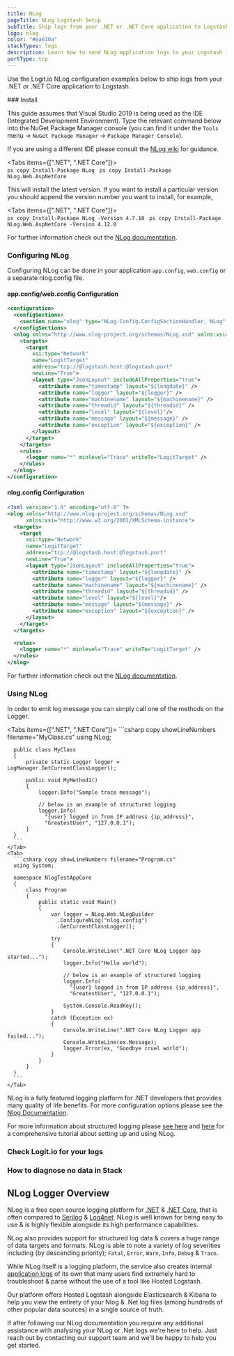 ```yaml
---
title: NLog
pageTitle: NLog Logstash Setup
subTitle: Ship logs from your .NET or .NET Core application to Logstash
logo: nlog
color: "#ea610a"
stackTypes: logs
description: Learn how to send NLog application logs to your Logstash instance - Ship over 100 log data types easily with Logit.io & simplify your log analysis.
portType: tcp
---
```


Use the Logit.io NLog configuration examples below to 
ship logs from your .NET or .NET Core application to Logstash.

<Steps>
  ### Install

  This guide assumes that Visual Studio 2019 is being used as the IDE (Integrated Development Environment). 
  Type the relevant command below into the NuGet Package Manager console (you can find it under the 
  `Tools` menu -> `NuGet Package Manager` -> `Package Manager Console`).

  If you are using a different IDE please consult the [NLog wiki](https://github.com/NLog/NLog/wiki) for guidance.

  <Tabs items={[".NET", ".NET Core"]}>
    <Tab>  
      ```ps copy
      Install-Package NLog
      ```
    </Tab>
    <Tab>
      ```ps copy
      Install-Package NLog.Web.AspNetCore
      ```
    </Tab>
  </Tabs>

  This will install the latest version. If you want to install a particular version 
  you should append the version number you want to install, for example,

  <Tabs items={[".NET", ".NET Core"]}>
    <Tab>  
      ```ps copy
      Install-Package NLog -Version 4.7.10
      ```
    </Tab>
    <Tab>
      ```ps copy
      Install-Package NLog.Web.AspNetCore -Version 4.12.0
      ```
    </Tab>
  </Tabs>

  For further information check out the [NLog documentation](https://nlog-project.org/download/).

  ### Configuring NLog

  Configuring NLog can be done in your application `app.config`, `web.config` or a separate nlog.config file.
        
  #### app.config/web.config Configuration

  ```xml copy showLineNumbers filename="app.config/web.config" /@logstash.host/ /@logstash.port/
  <configuration>
    <configSections>
      <section name="nlog" type="NLog.Config.ConfigSectionHandler, NLog" />
    </configSections>
    <nlog xmlns="http://www.nlog-project.org/schemas/NLog.xsd" xmlns:xsi="http://www.w3.org/2001/XMLSchema-instance" throwExceptions="true">
      <targets>
        <target
          xsi:type="Network"
          name="LogitTarget"
          address="tcp://@logstash.host:@logstash.port"
          newLine="True">
          <layout type="JsonLayout" includeAllProperties="true">
            <attribute name="timestamp" layout="${longdate}" />
            <attribute name="logger" layout="${logger}" />
            <attribute name="machinename" layout="${machinename}" />
            <attribute name="threadid" layout="${threadid}" />
            <attribute name="level" layout="${level}"/>
            <attribute name="message" layout="${message}" />
            <attribute name="exception" layout="${exception}" />
          </layout>
        </target>
      </targets>
      <rules>
        <logger name="*" minlevel="Trace" writeTo="LogitTarget" />
      </rules>
    </nlog>
  </configuration>
  ```

  #### nlog.config Configuration

  ```xml copy showLineNumbers filename="nlog.config"  /@logstash.host/ /@logstash.port/
  <?xml version="1.0" encoding="utf-8" ?>
  <nlog xmlns="http://www.nlog-project.org/schemas/NLog.xsd"
        xmlns:xsi="http://www.w3.org/2001/XMLSchema-instance">
    <targets>
      <target
        xsi:type="Network"
        name="LogitTarget"
        address="tcp://@logstash.host:@logstash.port"
        newLine="True">
        <layout type="JsonLayout" includeAllProperties="true">
          <attribute name="timestamp" layout="${longdate}" />
          <attribute name="logger" layout="${logger}" />
          <attribute name="machinename" layout="${machinename}" />
          <attribute name="threadid" layout="${threadid}" />
          <attribute name="level" layout="${level}"/>
          <attribute name="message" layout="${message}" />
          <attribute name="exception" layout="${exception}" />
        </layout>
      </target>
    </targets>

    <rules>
      <logger name="*" minlevel="Trace" writeTo="LogitTarget" />
    </rules>
  </nlog>
  ```

  For further information check out the [NLog documentation](https://github.com/nlog/NLog/wiki/Configuration-file).

  ### Using NLog
  
  In order to emit log message you can simply call one of the methods on the Logger. 
  
  <Tabs items={[".NET", ".NET Core"]}>
    <Tab>
      ```csharp copy showLineNumbers filename="MyClass.cs"
      using NLog;
      
      public class MyClass
      {
          private static Logger logger = LogManager.GetCurrentClassLogger();
            
          public void MyMethod1()
          {
              logger.Info("Sample trace message");

              // below is an example of structured logging 
              logger.Info(
                "{user} logged in from IP address {ip_address}", 
                "GreatestUser", "127.0.0.1");
          }
      }  
      ```
    </Tab>
    <Tab>
      ```csharp copy showLineNumbers filename="Program.cs"
      using System;

      namespace NlogTestAppCore
      {
          class Program
          {
              public static void Main()
              {
                  var logger = NLog.Web.NLogBuilder
                    .ConfigureNLog("nlog.config")
                    .GetCurrentClassLogger();

                  try
                  {
                      Console.WriteLine(".NET Core NLog Logger app started...");
                      logger.Info("Hello world");

                      // below is an example of structured logging 
                      logger.Info(
                        "{user} logged in from IP address {ip_address}", 
                        "GreatestUser", "127.0.0.1");

                      System.Console.ReadKey();
                  }
                  catch (Exception ex)
                  {
                      Console.WriteLine(".NET Core NLog Logger app failed...");
                      Console.WriteLine(ex.Message);
                      logger.Error(ex, "Goodbye cruel world");
                  }
              }
          }
      }
      ```
    </Tab>
  </Tabs>

  NLog is a fully featured logging platform for .NET developers that provides many quality of life benefits. 
  For more configuration options please see the [Nlog Documentation](https://github.com/NLog/NLog/wiki).
  
  For more information about structured logging please [see here](https://github.com/NLog/NLog/wiki/How-to-use-structured-logging) 
  and [here](https://github.com/NLog/NLog/wiki/Tutorial) for a comprehensive tutorial about setting up and using NLog.

  ### Check Logit.io for your logs

  <LaunchStack utmMedium="logs" utmCampaign="nlog" source="nlog" />

  ### How to diagnose no data in Stack

  <DiagnoseNoData />

</Steps>

## NLog Logger Overview

NLog is a free open source logging platform for [.NET](/integrations/log-management/languages-and-libraries/dotnet) & 
[.NET Core](/integrations/log-management/languages-and-libraries/dotnetcore), that is often compared to 
[Serilog](/integrations/log-management/languages-and-libraries/serilog) & [Log4net](/integrations/log-management/languages-and-libraries/log4net). 
NLog is well known for being easy to use & is highly flexible alongside its high performance capabilities.
        
NLog also provides support for structured log data & covers a huge range of data targets and formats. 
NLog is able to note a variety of log severities including (by descending priority); 
`Fatal`, `Error`, `Warn`, `Info`, `Debug` & `Trace`.

While NLog itself is a logging platform, the service also creates internal 
[application logs](https://logit.io/platform/logging/logging-as-a-service/application-logging/) of its 
own that many users find extremely hard to troubleshoot & parse without the use of a tool like Hosted Logstash. 

Our platform offers Hosted Logstash alongside Elasticsearch & Kibana to help 
you view the entirety of your Nlog & .Net log files (among hundreds of other 
popular data sources) in a single source of truth.

If after following our NLog documentation you require any additional assistance 
with analysing your NLog or .Net logs we're here to help. Just reach out by 
contacting our support team <IntercomButton text="via live chat" /> and we'll be happy to help you get started.